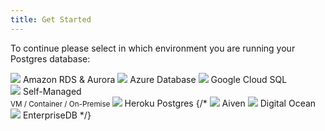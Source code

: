 ```yaml
---
title: Get Started
---
```




<PublicOnly>
  <PublicOverview />
</PublicOnly>

To continue please select in which environment you are running your Postgres database:

<div className="install-choice">
  <Link
    className="install-choice--step"
    to="install/amazon_rds/01_configure_rds_instance"
  >
    <img src={imgLogoAws} />
    Amazon RDS &amp; Aurora
  </Link>
  <Link
    className="install-choice--step"
    to="install/azure_database/01_create_monitoring_user"
  >
    <img
      src={imgLogoAzure}
      style={{ padding: "5px" }}
    />
    Azure Database
  </Link>
  <Link
    className="install-choice--step"
    to="install/google_cloud_sql/01_create_monitoring_user"
  >
    <img src={imgLogoGcp} />
    Google Cloud SQL
  </Link>
</div>
<div className="install-choice">
  <Link
    className="install-choice--step"
    to="install/self_managed/01_create_monitoring_user"
  >
    <img src={imgLogoPgsql} />
    Self-Managed
    <br />
    <small style={{ marginTop: "-5px", fontSize: "12px" }}>
      VM / Container / On-Premise
    </small>
  </Link>
  <Link
    className="install-choice--step"
    to="install/heroku_postgres/01_deploy_the_collector"
  >
    <img src={imgLogoHeroku} />
    Heroku Postgres
  </Link>
  {/*<Link className="install-choice--step" to="install/heroku_postgres/01_deploy_the_collector">
    <img src="/images/docs/logo_aiven.png" />
    Aiven
  </Link>
  <Link className="install-choice--step" to="install/heroku_postgres/01_deploy_the_collector">
    <img src="/images/docs/logo_digital_ocean.png" />
    Digital Ocean
  </Link>
  <Link className="install-choice--step" to="install/heroku_postgres/01_deploy_the_collector">
    <img src="/images/docs/logo_enterprise_db.png" style={{padding: "8px"}} />
    EnterpriseDB
  </Link>*/}
</div>
